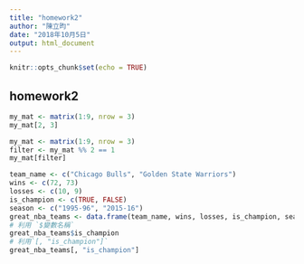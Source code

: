 ---
title: "homework2"
author: "陳立昀"
date: "2018年10月5日"
output: html_document
---

```{r setup, include=FALSE}
knitr::opts_chunk$set(echo = TRUE)
```

## homework2
```{r}
my_mat <- matrix(1:9, nrow = 3)
my_mat[2, 3]
```

```{r}
my_mat <- matrix(1:9, nrow = 3)
filter <- my_mat %% 2 == 1
my_mat[filter]
```

```{r}
team_name <- c("Chicago Bulls", "Golden State Warriors")
wins <- c(72, 73)
losses <- c(10, 9)
is_champion <- c(TRUE, FALSE)
season <- c("1995-96", "2015-16")
great_nba_teams <- data.frame(team_name, wins, losses, is_champion, season, stringsAsFactors = FALSE)
# 利⽤ `$變數名稱`
great_nba_teams$is_champion
# 利⽤`[, "is_champion"]`
great_nba_teams[, "is_champion"]
```
